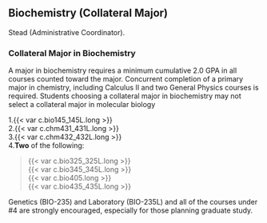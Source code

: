 ## Biochemistry (Collateral Major) {#sec-biochemistry}

Stead (Administrative Coordinator).

### Collateral Major in Biochemistry

A major in biochemistry requires a minimum cumulative 2.0 GPA in all courses counted toward the major.
Concurrent completion of a primary major in chemistry, including Calculus II and two General Physics courses is required. Students choosing a collateral major in biochemistry may not select a collateral major in molecular biology

1.{{< var c.bio145_145L.long >}}  
2.{{< var c.chm431_431L.long >}}  
3.{{< var c.chm432_432L.long >}}  
4.**Two** of the following:

> {{< var c.bio325_325L.long >}}  
> {{< var c.bio345_345L.long >}}  
> {{< var c.bio405.long >}}  
> {{< var c.bio435_435L.long >}}  

Genetics (BIO-235) and Laboratory (BIO-235L) and all of the courses under #4 are strongly encouraged, especially for those planning graduate study.
